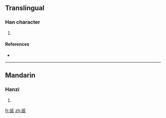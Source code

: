 ==Translingual==

===Han character===
{{Han char|rn=98|rad=瓦|as=05|sn=10|four=2161<sub>7</sub>|canj=戈口一女弓 (IRMVN)}}

# {{defn|Han|sort=瓦05}}

====References====
* {{Han ref|kx=0748.240|dkj=21473|dj=1157.160|hdz=21424.050|uh=74F5|ud=29941|bh=D2BF|bd=53951}}

----

==Mandarin==

===Hanzi===
{{cmn-hanzi|pin=[[yí]] ([[yi2]])|wg=i<sup>2</sup>}}

# {{defn|Mandarin}}

[[fr:瓵]]
[[zh:瓵]]